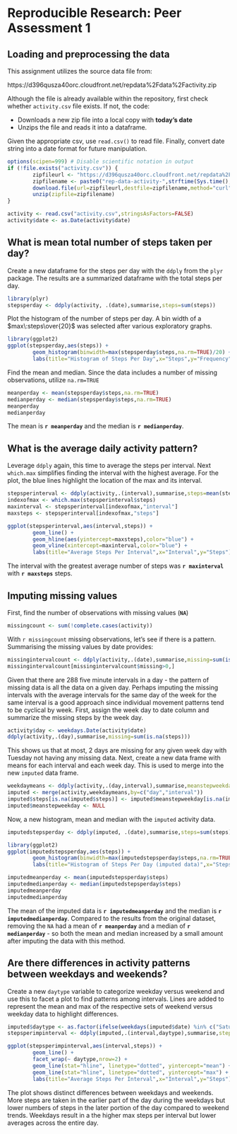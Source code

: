 # Reproducible Research: Peer Assessment 1


## Loading and preprocessing the data

This assignment utilizes the source data file from:

https://d396qusza40orc.cloudfront.net/repdata%2Fdata%2Factivity.zip

Although the file is already available within the repository, first check whether `activity.csv` file exists. If not, the code:

- Downloads a new zip file into a local copy with **today's date**
- Unzips the file and reads it into a dataframe.

Given the appropriate csv, use `read.csv()` to read file. Finally, convert date string into a date format for future manipulation.

```r
options(scipen=999) # Disable scientific notation in output
if (!file.exists("activity.csv")) {
        zipfileurl <- "https://d396qusza40orc.cloudfront.net/repdata%2Fdata%2Factivity.zip"
        zipfilename <- paste0("rep-data-activity-",strftime(Sys.time(),"%Y%m%d"),".zip")
        download.file(url=zipfileurl,destfile=zipfilename,method="curl")
        unzip(zipfile=zipfilename)
}

activity <- read.csv("activity.csv",stringsAsFactors=FALSE)
activity$date <- as.Date(activity$date)

```

## What is mean total number of steps taken per day?

Create a new dataframe for the steps per day with the `ddply` from the `plyr` package. The results are a summarized dataframe with the total steps per day.

```r
library(plyr)
stepsperday <- ddply(activity, .(date),summarise,steps=sum(steps))

```

Plot the histogram of the number of steps per day. A bin width of a $max\:steps\over{20}$ was selected after various exploratory graphs.

```r
library(ggplot2)
ggplot(stepsperday,aes(steps)) + 
        geom_histogram(binwidth=max(stepsperday$steps,na.rm=TRUE)/20) +
        labs(title="Histogram of Steps Per Day",x="Steps",y="Frequency")
````

Find the mean and median. Since the data includes a number of missing observations, utilize `na.rm=TRUE`

```r
meanperday <- mean(stepsperday$steps,na.rm=TRUE)
medianperday <- median(stepsperday$steps,na.rm=TRUE)
meanperday
medianperday
```

The mean is **`r meanperday`** and the median is **`r medianperday`**.

## What is the average daily activity pattern?

Leverage `ddply` again, this time to average the steps per interval. Next `which.max` simplifies finding the interval with the highest average. For the plot, the blue lines highlight the location of the max and its interval.

```r
stepsperinterval <- ddply(activity,.(interval),summarise,steps=mean(steps,na.rm=TRUE))
indexofmax <- which.max(stepsperinterval$steps)
maxinterval <- stepsperinterval[indexofmax,"interval"]
maxsteps <- stepsperinterval[indexofmax,"steps"]

ggplot(stepsperinterval,aes(interval,steps)) +
        geom_line() +
        geom_hline(aes(yintercept=maxsteps),color="blue") +
        geom_vline(xintercept=maxinterval,color="blue") +
        labs(title="Average Steps Per Interval",x="Interval",y="Steps")
```

The interval with the greatest average number of steps was **`r maxinterval`** with **`r maxsteps`** steps.

## Imputing missing values

First, find the number of observations with missing values (**`NA`**)

```r
missingcount <- sum(!complete.cases(activity))
```

With `r missingcount` missing observations, let's see if there is a pattern. Summarising the missing values by date provides:


```r
missingintervalcount <- ddply(activity,.(date),summarise,missing=sum(is.na(steps)))
missingintervalcount[missingintervalcount$missing>0,]

```

Given that there are 288 five minute intervals in a day - the pattern of missing data is all the data on a given day. Perhaps imputing the missing intervals with the average intervals for the same day of the week for the same interval is a good approach since individual movement patterns tend to be cyclical by week. First, assign the week day to date column and summarize the missing steps by the week day. 

```r
activity$day <- weekdays.Date(activity$date)
ddply(activity,.(day),summarise,missing=sum(is.na(steps)))
```

This shows us that at most, 2 days are missing for any given week day with Tuesday not having any missing data. Next, create a new data frame with means for each interval and each week day. This is used to merge into the new `imputed` data frame.

```r
weekdaymeans <- ddply(activity,.(day,interval),summarise,meanstepweekday=mean(steps,na.rm=TRUE))
imputed <- merge(activity,weekdaymeans,by=c("day","interval"))
imputed$steps[is.na(imputed$steps)] <- imputed$meanstepweekday[is.na(imputed$steps)]
imputed$meanstepweekday <- NULL

```

Now, a new histogram, mean and median with the `imputed` activity data.

```r

imputedstepsperday <- ddply(imputed, .(date),summarise,steps=sum(steps))

library(ggplot2)
ggplot(imputedstepsperday,aes(steps)) + 
        geom_histogram(binwidth=max(imputedstepsperday$steps,na.rm=TRUE)/20) +
        labs(title="Histogram of Steps Per Day (imputed data)",x="Steps",y="Frequency")
````

```r
imputedmeanperday <- mean(imputedstepsperday$steps)
imputedmedianperday <- median(imputedstepsperday$steps)
imputedmeanperday
imputedmedianperday
```

The mean of the imputed data is **`r imputedmeanperday`** and the median is **`r imputedmedianperday`**. Compared to the results from the original dataset, removing the `NA` had a mean of **`r meanperday`** and a median of **`r medianperday`** - so both the mean and median increased by a small amount after imputing the data with this method.

## Are there differences in activity patterns between weekdays and weekends?

Create a new `daytype` variable to categorize weekday versus weekend and use this to facet a plot to find patterns among intervals. Lines are added to represent the mean and max of the respective sets of weekend versus weekday data to highlight differences.

```r
imputed$daytype <- as.factor(ifelse(weekdays(imputed$date) %in% c("Saturday","Sunday"), "weekend", "weekday"))
stepsperimpinterval <- ddply(imputed,.(interval,daytype),summarise,steps=mean(steps,na.rm=TRUE))

ggplot(stepsperimpinterval,aes(interval,steps)) +
        geom_line() +
        facet_wrap(~ daytype,nrow=2) +
        geom_line(stat="hline", linetype="dotted", yintercept="mean") +
        geom_line(stat="hline", linetype="dotted", yintercept="max") +
        labs(title="Average Steps Per Interval",x="Interval",y="Steps")
```

The plot shows distinct differences between weekdays and weekends. More steps are taken in the earlier part of the day during the weekdays but lower numbers of steps in the later portion of the day compared to weekend trends. Weekdays result in a the higher max steps per interval but lower averages across the entire day.
